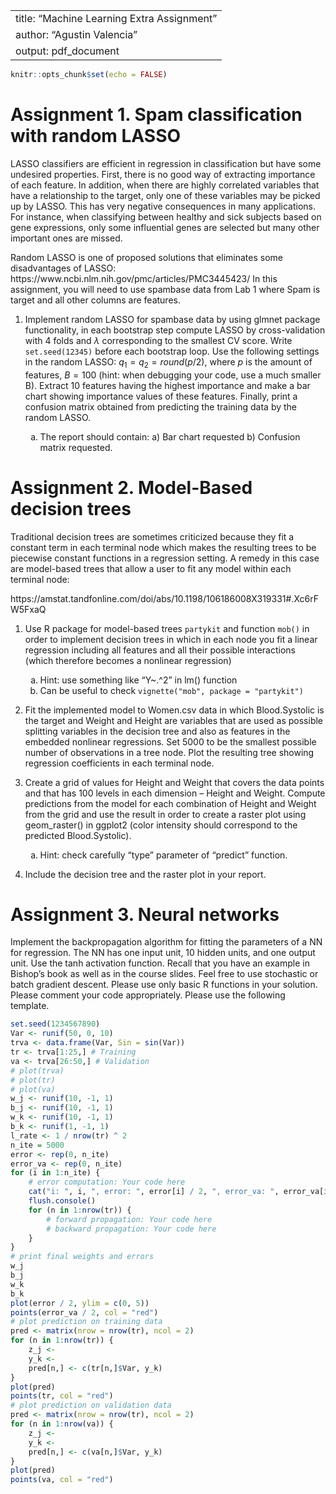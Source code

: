 ﻿---
title: "Machine Learning Extra Assignment"
author: "Agustin Valencia" 
output: pdf_document
---


```r
knitr::opts_chunk$set(echo = FALSE)
```


# Assignment 1. Spam classification with random LASSO

LASSO classifiers are efficient in regression in classification but have some undesired properties. First, there is no good way of extracting importance of each feature. In addition, when there are highly correlated variables that have a relationship to the target, only one of these variables may be picked up by LASSO. This has very negative consequences in many applications. For instance, when classifying between healthy and sick subjects based on gene expressions, only some influential genes are selected but many other important ones are missed.

Random LASSO is one of proposed solutions that eliminates some disadvantages of LASSO: https://www.ncbi.nlm.nih.gov/pmc/articles/PMC3445423/
In this assignment, you will need to use spambase data from Lab 1 where Spam is target and all other columns are features.

1. Implement random LASSO for spambase data by using glmnet package functionality, in each bootstrap step compute LASSO by cross-validation with 4 folds and $\lambda$ corresponding to the smallest CV score. Write `set.seed(12345)` before each bootstrap loop. Use the following settings in the random LASSO: $q_1 = q_2 = round(p/2)$, where $p$  is the amount of features, $B=100$  (hint: when debugging your code, use a much smaller B). Extract 10 features having the highest importance and make a bar chart showing importance values of these features. Finally, print a confusion matrix obtained from predicting the training data by the random LASSO.

    a. The report should contain: a) Bar chart requested b) Confusion matrix requested.





\newpage
# Assignment 2. Model-Based decision trees

Traditional decision trees are sometimes criticized because they fit a constant term in each terminal node which makes the resulting trees to be piecewise constant functions in a regression setting. A remedy in this case are model-based trees that allow a user to fit any model within each terminal node:

https://amstat.tandfonline.com/doi/abs/10.1198/106186008X319331#.Xc6rFW5FxaQ

1. Use R package for model-based trees `partykit` and function `mob()` in order to implement decision trees in which in each node you fit a linear regression including all features and all their possible interactions (which therefore becomes a nonlinear regression)

    a. Hint: use something like “Y~.^2” in lm() function
    b. Can be useful to check `vignette("mob", package = "partykit")`

2. Fit the implemented model to Women.csv data in which Blood.Systolic is the target and Weight and Height are variables that are used as possible splitting variables in the decision tree and also as features in the embedded nonlinear regressions. Set 5000 to be the smallest possible number of observations in a tree node. Plot the resulting tree showing regression coefficients in each terminal node.

3. Create a grid of values for Height and Weight that covers the data points and that has 100 levels in each dimension – Height and Weight. Compute predictions from the model for each combination of Height and Weight from the grid and use the result in order to create a raster plot using geom_raster() in ggplot2 (color intensity should correspond to the predicted Blood.Systolic).

    a. Hint: check carefully “type” parameter of “predict” function.

4. Include the decision tree and the raster plot in your report.




\newpage
# Assignment 3. Neural networks

Implement the backpropagation algorithm for fitting the parameters of a NN for regression. The NN has one input unit, 10 hidden units, and one output unit. Use the tanh activation function. Recall that you have an example in Bishop's book as well as in the course slides. Feel free to use stochastic or batch gradient descent. Please use only basic R functions in your solution. Please comment your code appropriately. Please use the following template.

```r
set.seed(1234567890)
Var <- runif(50, 0, 10)
trva <- data.frame(Var, Sin = sin(Var))
tr <- trva[1:25,] # Training
va <- trva[26:50,] # Validation
# plot(trva)
# plot(tr)
# plot(va)
w_j <- runif(10, -1, 1)
b_j <- runif(10, -1, 1)
w_k <- runif(10, -1, 1)
b_k <- runif(1, -1, 1)
l_rate <- 1 / nrow(tr) ^ 2
n_ite = 5000
error <- rep(0, n_ite)
error_va <- rep(0, n_ite)
for (i in 1:n_ite) {
    # error computation: Your code here
    cat("i: ", i, ", error: ", error[i] / 2, ", error_va: ", error_va[i] / 2, "\n")
    flush.console()
    for (n in 1:nrow(tr)) {
        # forward propagation: Your code here
        # backward propagation: Your code here
    }
}
# print final weights and errors
w_j
b_j
w_k
b_k
plot(error / 2, ylim = c(0, 5))
points(error_va / 2, col = "red")
# plot prediction on training data
pred <- matrix(nrow = nrow(tr), ncol = 2)
for (n in 1:nrow(tr)) {
    z_j <-
    y_k <-
    pred[n,] <- c(tr[n,]$Var, y_k)
}
plot(pred)
points(tr, col = "red")
# plot prediction on validation data
pred <- matrix(nrow = nrow(tr), ncol = 2)
for (n in 1:nrow(va)) {
    z_j <-
    y_k <-
    pred[n,] <- c(va[n,]$Var, y_k)
}
plot(pred)
points(va, col = "red")
```



